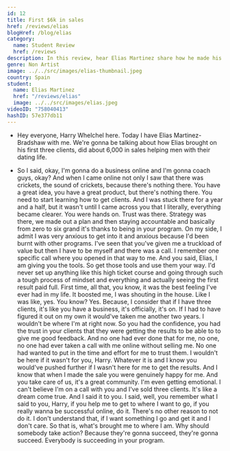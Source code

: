 ```yaml
---
id: 12
title: First $6k in sales
href: /reviews/elias
blogHref: /blog/elias
category:
  name: Student Review
  href: /reviews
description: In this review, hear Elias Martinez share how he made his first $6,000 in sales helping men with their dating life.
genre: Non Artist
image: ../../src/images/elias-thumbnail.jpeg
country: Spain
student:
  name: Elias Martinez
  href: "/reviews/elias"
  image: ../../src/images/elias.jpeg
videoID: "758040413"
hashID: 57e377db11
---
```


- Hey everyone, Harry Whelchel here. Today I have Elias Martinez-Bradshaw with me. We're gonna be talking about how Elias brought on his first three clients, did about 6,000 in sales helping men with their dating life.

- So I said, okay, I'm gonna do a business online and I'm gonna coach guys, okay? And when I came online not only I saw that there was crickets, the sound of crickets, because there's nothing there. You have a great idea, you have a great product, but there's nothing there. You need to start learning how to get clients. And I was stuck there for a year and a half, but it wasn't until I came across you that I literally, everything became clearer. You were hands on. Trust was there. Strategy was there, we made out a plan and then staying accountable and basically from zero to six grand it's thanks to being in your program. On my side, I admit I was very anxious to get into it and anxious because I'd been burnt with other programs. I've seen that you've given me a truckload of value but then I have to be myself and there was a call. I remember one specific call where you opened in that way to me. And you said, Elias, I am giving you the tools. So get those tools and use them your way. I'd never set up anything like this high ticket course and going through such a tough process of mindset and everything and actually seeing the first result paid full. First time, all that, you know, it was the best feeling I've ever had in my life. It boosted me, I was shouting in the house. Like I was like, yes. You know? Yes. Because, I consider that if I have three clients, it's like you have a business, it's officially, it's on. If I had to have figured it out on my own it would've taken me another two years. I wouldn't be where I'm at right now. So you had the confidence, you had the trust in your clients that they were getting the results to be able to to give me good feedback. And no one had ever done that for me, no one, no one had ever taken a call with me online without selling me. No one had wanted to put in the time and effort for me to trust them. I wouldn't be here if it wasn't for you, Harry. Whatever it is and I know you would've pushed further if I wasn't here for me to get the results. And I know that when I made the sale you were genuinely happy for me. And you take care of us, it's a great community. I'm even getting emotional. I can't believe I'm on a call with you and I've sold three clients. It's like a dream come true. And I said it to you. I said, well, you remember what I said to you, Harry, if you help me to get to where I want to go, if you really wanna be successful online, do it. There's no other reason to not do it. I don't understand that, if I want something I go and get it and I don't care. So that is, what's brought me to where I am. Why should somebody take action? Because they're gonna succeed, they're gonna succeed. Everybody is succeeding in your program.
